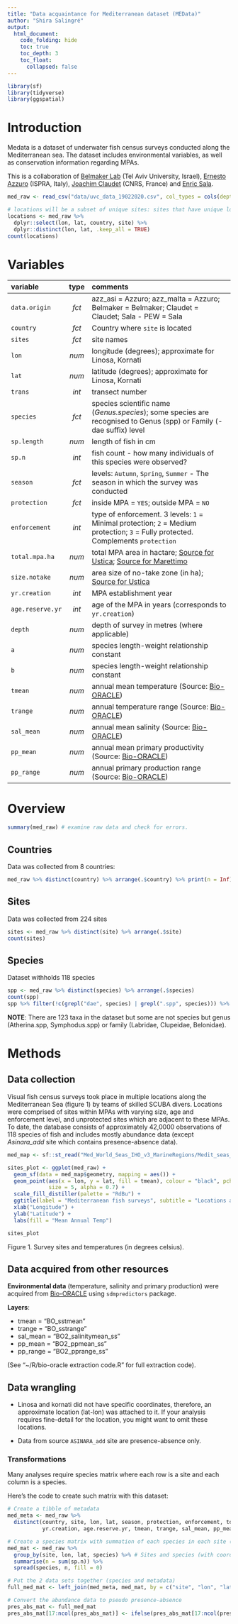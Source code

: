 ```yaml
---
title: "Data acquaintance for Mediterranean dataset (MEData)"
author: "Shira Salingré"
output: 
  html_document:
    code_folding: hide
    toc: true
    toc_depth: 3
    toc_float:
      collapsed: false
---
```


```r
library(sf)
library(tidyverse)
library(ggspatial)
```

# Introduction
Medata is a dataset of underwater fish census surveys conducted along the Mediterranean sea. The dataset includes environmental variables, as well as conservation information regarding MPAs.

This is a collaboration of [Belmaker Lab](https://belmaker.weebly.com/) (Tel Aviv University, Israel), [Ernesto Azzuro](https://www.researchgate.net/profile/Ernesto_Azzurro) (ISPRA, Italy), [Joachim Claudet](http://www.joachimclaudet.com/) (CNRS, France) and [Enric Sala](https://www.researchgate.net/profile/Enric_Sala).


```r
med_raw <- read_csv("data/uvc_data_19022020.csv", col_types = cols(depth = "d"))

# locations will be a subset of unique sites: sites that have unique longitude and latitude
locations <- med_raw %>% 
  dplyr::select(lon, lat, country, site) %>% 
  dplyr::distinct(lon, lat, .keep_all = TRUE)
count(locations)
```

# Variables

| variable        | type  | comments                             |
| :-------------- | :---: | :------------------------------------|
|  `data.origin`  | *fct* | azz_asi = Azzuro; azz_malta = Azzuro; Belmaker = Belmaker; Claudet = Claudet; Sala - PEW = Sala |
| `country`       | *fct* | Country where `site` is located |
| `sites`         | *fct* | site names   |
| `lon`           | *num* | longitude (degrees); approximate for Linosa, Kornati|
| `lat`           | *num* | latitude (degrees); approximate for Linosa, Kornati |
| `trans`         | *int* | transect number |
| `species`       | *fct* | species scientific name (*Genus.species*); some species are recognised to Genus (spp)  or Family (-dae suffix) level |
| `sp.length`     | *num* | length of fish in cm |
| `sp.n`          | *int* | fish count - how many individuals of this species were observed? |
| `season`        | *fct* | levels: `Autumn`, `Spring`, `Summer` - The season in which the survey was conducted |
| `protection`    | *fct* | inside MPA = `YES`; outside MPA = `NO` |
| `enforcement`   | *int* | type of enforcement. 3 levels: `1` = Minimal protection; `2` = Medium protection; `3` = Fully protected. Complements `protection` |
| `total.mpa.ha`  | *num* | total MPA area in hactare; [Source for Ustica](http://www.parks.it/indice/RM/Eindex.php); [Source for Marettimo](http://www.ampisoleegadi.it/?idx=1620) |
| `size.notake`   | *num* | area size of no-take zone (in ha); [Source for Ustica](http://www.mmmpa.eu/UST-MPA.asp) |
| `yr.creation`   | *int* | MPA establishment year |
| `age.reserve.yr`| *int* | age of the MPA in years (corresponds to `yr.creation`) |
| `depth`         | *num* | depth of survey in metres (where applicable) |
| `a`             | *num* | species length-weight relationship constant |
| `b`             | *num* | species length-weight relationship constant |
| `tmean`         | *num* | annual mean temperature (Source: [Bio-ORACLE](http://www.bio-oracle.org/index.php)) |
| `trange`        | *num* | annual temperature range (Source: [Bio-ORACLE](http://www.bio-oracle.org/index.php)) |
| `sal_mean`      | *num* | annual mean salinity (Source: [Bio-ORACLE](http://www.bio-oracle.org/index.php)) |
| `pp_mean`       | *num* | annual mean primary productivity (Source: [Bio-ORACLE](http://www.bio-oracle.org/index.php)) |
| `pp_range`      | *num* | annual primary production range (Source: [Bio-ORACLE](http://www.bio-oracle.org/index.php)) |

# Overview

```r
summary(med_raw) # examine raw data and check for errors.

```

## Countries

Data was collected from 8 countries:

```r
med_raw %>% distinct(country) %>% arrange(.$country) %>% print(n = Inf) # full country list

```

## Sites

Data was collected from 224 sites
```r
sites <- med_raw %>% distinct(site) %>% arrange(.$site)
count(sites)

```

## Species

Dataset withholds 118 species
```r
spp <- med_raw %>% distinct(species) %>% arrange(.$species)
count(spp)
spp %>% filter(!c(grepl("dae", species) | grepl(".spp", species))) %>% print(n = Inf)

```
**NOTE**: There are 123 taxa in the dataset but some are not species but genus (Atherina.spp, Symphodus.spp) or family (Labridae, Clupeidae, Belonidae).

# Methods

## Data collection
Visual fish census surveys took place in multiple locations along the Mediterranean Sea (figure 1) by teams of skilled SCUBA divers. Locations were comprised of sites within MPAs with varying size, age and enforcement level, and unprotected sites which are adjacent to these MPAs. To date, the database consists of approximately 42,0000 observations of 118 species of fish and includes mostly abundance data (except *Asinara_add* site which contains presence-absence data).

```r
med_map <- sf::st_read("Med_World_Seas_IHO_v3_MarineRegions/Medit_seas_IHO.shp", quiet = TRUE)

sites_plot <- ggplot(med_raw) +
  geom_sf(data = med_map$geometry, mapping = aes()) +
  geom_point(aes(x = lon, y = lat, fill = tmean), colour = "black", pch = 21,
             size = 5, alpha = 0.7) +
  scale_fill_distiller(palette = "RdBu") +
  ggtitle(label = "Mediterranean fish surveys", subtitle = "Locations and temperatures") +
  xlab("Longitude") + 
  ylab("Latitude") +
  labs(fill = "Mean Annual Temp")

sites_plot

```
Figure 1. Survey sites and temperatures (in degrees celsius).

## Data acquired from other resources

**Environmental data** (temperature, salinity and primary production) were acquired from [Bio-ORACLE](http://http://www.bio-oracle.org) using `sdmpredictors` package.

__Layers__:

- tmean = "BO_sstmean"
- trange = "BO_sstrange"
- sal_mean = "BO2_salinitymean_ss"
- pp_mean = "BO2_ppmean_ss"
- pp_range = "BO2_pprange_ss"

(See "~/R/bio-oracle extraction code.R" for full extraction code).


## Data wrangling

* Linosa and kornati did not have specific coordinates, therefore, an approximate location (lat-lon) was attached to it. If your analysis requires fine-detail for the location, you might want to omit these locations.

* Data from source `ASINARA_add` site are presence-absence only.

### Transformations
Many analyses require species matrix where each row is a site and each column is a species.

Here's the code to create such matrix with this dataset:

```r
# Create a tibble of metadata
med_meta <- med_raw %>% 
  distinct(country, site, lon, lat, season, protection, enforcement, total.mpa.ha, size.notake, 
           yr.creation, age.reserve.yr, tmean, trange, sal_mean, pp_mean, pp_range)

# Create a species matrix with summation of each species in each site (abundance)
med_mat <- med_raw %>% 
  group_by(site, lon, lat, species) %>% # Sites and species (with coordinate-locations) only
  summarise(n = sum(sp.n)) %>% 
  spread(species, n, fill = 0)

# Put the 2 data sets together (species and metadata)
full_med_mat <- left_join(med_meta, med_mat, by = c("site", "lon", "lat"))

# Convert the abundance data to pseudo presence-absence
pres_abs_mat <- full_med_mat
pres_abs_mat[17:ncol(pres_abs_mat)] <- ifelse(pres_abs_mat[17:ncol(pres_abs_mat)] > 0, 1, 0) # col 17 is the 1st species


```



